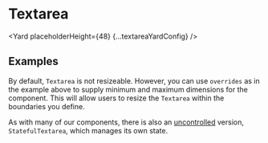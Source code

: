 




# Textarea

<Yard placeholderHeight={48} {...textareaYardConfig} />

## Examples

<Example title="Basic usage" path="textarea/basic.tsx">
  <TextareaBasic />
</Example>

<Example title="States" path="textarea/states.tsx">
  <TextareaStates />
</Example>

<Example title="Sizes" path="textarea/sizes.tsx">
  <TextareaSizes />
</Example>

<Example title="Allow the user to resize" path="textarea/resizable.tsx">
  <TextareaResizable />
</Example>

By default, `Textarea` is not resizeable. However, you can use `overrides` as in the example above to supply minimum and maximum dimensions for the component. This will allow users to resize the `Textarea` within the boundaries you define.

<Example title="Focus and ref" path="textarea/ref.tsx">
  <TextareaRef />
</Example>

<Example title="Stateful (uncontrolled) usage" path="textarea/stateful.tsx">
  <TextareaStateful />
</Example>

As with many of our components, there is also an [uncontrolled](https://reactjs.org/docs/uncontrolled-components.html) version, `StatefulTextarea`, which manages its own state.

<Exports
  component={TextareaExports}
  title="Textarea exports"
  path="baseui/textarea"
/>
